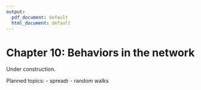 ```yaml
---
output:
  pdf_document: default
  html_document: default
---
```

# Chapter 10: Behaviors in the network {#ch10}

Under construction. 

Planned topics:
- spreadr
- random walks 
